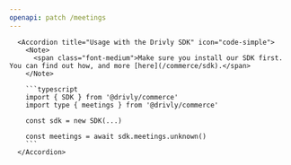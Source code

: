 ```yaml
---
openapi: patch /meetings
---
```


      <Accordion title="Usage with the Drivly SDK" icon="code-simple">
        <Note>
          <span class="font-medium">Make sure you install our SDK first. You can find out how, and more [here](/commerce/sdk).</span>
        </Note>

        ```typescript
        import { SDK } from '@drivly/commerce'
        import type { meetings } from '@drivly/commerce'

        const sdk = new SDK(...)

        const meetings = await sdk.meetings.unknown()
        ```
      </Accordion>
